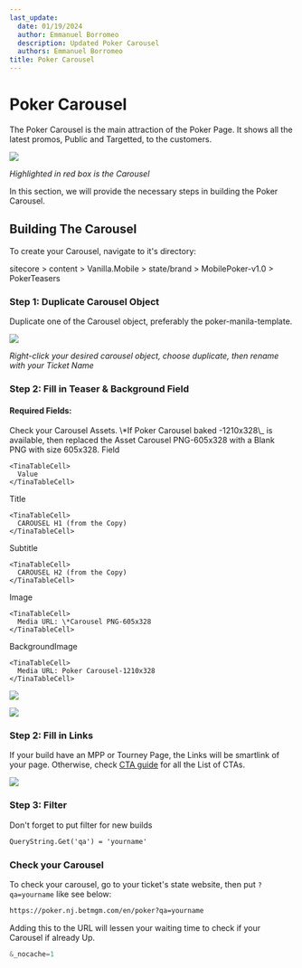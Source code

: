 ```yaml
---
last_update:
  date: 01/19/2024
  author: Emmanuel Borromeo
  description: Updated Poker Carousel
  authors: Emmanuel Borromeo
title: Poker Carousel
---
```


# Poker Carousel

The Poker Carousel is the main attraction of the Poker Page. It shows all the latest promos, Public and Targetted, to the customers.

![](/img/builds/poker-carousel/carouselpreview.png)

*Highlighted in red box is the Carousel*

In this section, we will provide the necessary steps in building the Poker Carousel.

## Building The Carousel

To create your Carousel, navigate to it's directory:

<Admonition type="note" title="Sitecore Path">
  sitecore > content > Vanilla.Mobile > state/brand > MobilePoker-v1.0 > PokerTeasers
</Admonition>

### Step 1: Duplicate Carousel Object

Duplicate one of the Carousel object, preferably the poker-manila-template.

![](/img/builds/poker-carousel/carouselduplicaterename.png)

*Right-click your desired carousel object, choose duplicate, then rename with your Ticket Name*

### Step 2: Fill in Teaser & Background Field

#### Required Fields:

<Admonition type="caution" title="Reminder">
  Check your Carousel Assets. \*If Poker Carousel baked -1210x328\_ is available, then replaced the Asset Carousel PNG-605x328 with a Blank PNG with size 605x328.
</Admonition>

<TinaTable topHeader={true}>
  <TinaTableRow>
    <TinaTableCell>
      Field
    </TinaTableCell>

    <TinaTableCell>
      Value
    </TinaTableCell>
  </TinaTableRow>

  <TinaTableRow>
    <TinaTableCell>
      Title
    </TinaTableCell>

    <TinaTableCell>
      CAROUSEL H1 (from the Copy)
    </TinaTableCell>
  </TinaTableRow>

  <TinaTableRow>
    <TinaTableCell>
      Subtitle
    </TinaTableCell>

    <TinaTableCell>
      CAROUSEL H2 (from the Copy)
    </TinaTableCell>
  </TinaTableRow>

  <TinaTableRow>
    <TinaTableCell>
      Image
    </TinaTableCell>

    <TinaTableCell>
      Media URL: \*Carousel PNG-605x328
    </TinaTableCell>
  </TinaTableRow>

  <TinaTableRow>
    <TinaTableCell>
      BackgroundImage
    </TinaTableCell>

    <TinaTableCell>
      Media URL: Poker Carousel-1210x328
    </TinaTableCell>
  </TinaTableRow>
</TinaTable>

![](/img/builds/poker-carousel/carositecore-1.png)

![](/img/builds/poker-carousel/carositecore-11.png)

### Step 2: Fill in Links

If your build have an MPP or Tourney Page, the Links will be smartlink of your page. Otherwise, check [CTA guide](https://coralracing-my.sharepoint.com/:x:/g/personal/krisha_manalo_entaingroup_com/EfvRGdc4sN5MiwcmKjBu55wBGvjTEIDYp-1XEU-iLJkGXA) for all the List of CTAs.

![](/img/builds/poker-carousel/carositecore-2.png)

### Step 3: Filter

Don't forget to put filter for new builds

```html
QueryString.Get('qa') = 'yourname'
```

### Check your Carousel

To check your carousel, go to your ticket's state website, then put `?qa=yourname` like see below:

```html
https://poker.nj.betmgm.com/en/poker?qa=yourname
```

<Admonition type="tip" title="PRO TIP">
  Adding this to the URL will lessen your waiting time to check if your Carousel if already Up.

  ```javascript
  &_nocache=1
  ```
</Admonition>
